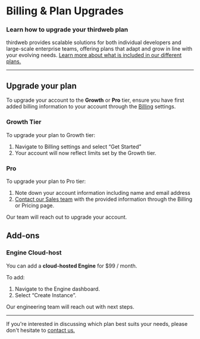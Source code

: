 

# Billing & Plan Upgrades

### Learn how to upgrade your thirdweb plan

thirdweb provides scalable solutions for both individual developers and large-scale enterprise teams, offering plans that adapt and grow in line with your evolving needs. [Learn more about what is included in our different plans.](https://thirdweb.com/pricing)

---

## Upgrade your plan

To upgrade your account to the **Growth** or **Pro** tier, ensure you have first added billing information to your account through the [Billing](https://thirdweb.com/dashboard/settings/billing) settings. 

### Growth Tier

To upgrade your plan to Growth tier: 

1. Navigate to Billing settings and select “Get Started” 
2. Your account will now reflect limits set by the Growth tier.

### Pro

To upgrade your plan to Pro tier:

1. Note down your account information including name and email address 
2. [Contact our Sales team](https://thirdweb.com/contact-us) with the provided information through the Billing or Pricing page. 

Our team will reach out to upgrade your account. 

## Add-ons

### Engine Cloud-host

You can add a **cloud-hosted Engine** for $99 / month.

To add:

1. Navigate to the Engine dashboard.
2. Select “Create Instance”.

Our engineering team will reach out with next steps.  

---

If you're interested in discussing which plan best suits your needs, please don't hesitate to [contact us.](https://thirdweb.com/contact-us)
